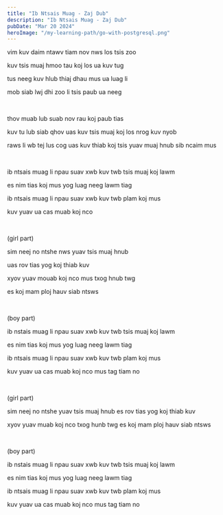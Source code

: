 ```yaml
---
title: "Ib Ntsais Muag - Zaj Dub"
description: "Ib Ntsais Muag - Zaj Dub"
pubDate: "Mar 20 2024"
heroImage: "/my-learning-path/go-with-postgresql.png"
---
```


vim kuv daim ntawv tiam nov nws los tsis zoo

kuv tsis muaj hmoo tau koj los ua kuv tug

tus neeg kuv hlub thiaj dhau mus ua luag li

mob siab lwj dhi zoo li tsis paub ua neeg

<br />

thov muab lub suab nov rau koj paub tias

kuv tu lub siab qhov uas kuv tsis muaj koj los nrog kuv nyob

raws li wb tej lus cog uas kuv thiab koj tsis yuav muaj hnub sib ncaim mus

<br />

ib ntsais muag li npau suav xwb kuv twb tsis muaj koj lawm

es nim tias koj mus yog luag neeg lawm tiag

ib ntsais muag li npau suav xwb kuv twb plam koj mus

kuv yuav ua cas muab koj nco

<br />

(girl part)

sim neej no ntshe nws yuav tsis muaj hnub

uas rov tias yog koj thiab kuv

xyov yuav mouab koj nco mus txog hnub twg

es koj mam ploj hauv siab ntsws

<br />

(boy part)

ib nstais muag li npau suav xwb kuv twb tsis muaj koj lawm

es nim tias koj mus yog luag neeg lawm tiag

ib ntsais muag li npau suav xwb kuv twb plam koj mus

kuv yuav ua cas muab koj nco mus tag tiam no

<br />

(girl part)

sim neej no ntshe yuav tsis muaj hnub es rov tias yog koj thiab kuv

xyov yuav muab koj nco txog hunb twg es koj mam ploj hauv siab ntsws

<br />

(boy part)

ib nstais muag li npau suav xwb kuv twb tsis muaj koj lawm

es nim tias koj mus yog luag neeg lawm tiag

ib ntsais muag li npau suav xwb kuv twb plam koj mus

kuv yuav ua cas muab koj nco mus tag tiam no
